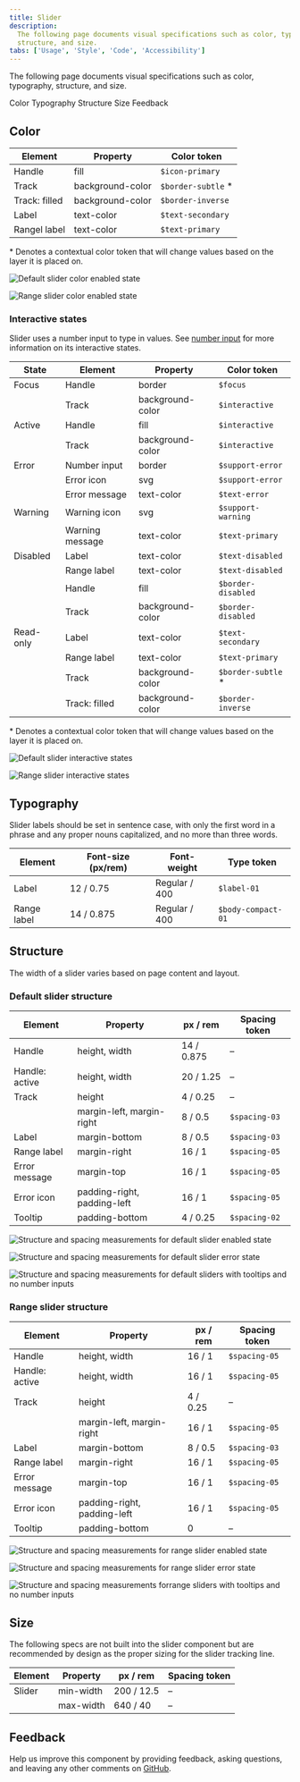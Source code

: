 ```yaml
---
title: Slider
description:
  The following page documents visual specifications such as color, typography,
  structure, and size.
tabs: ['Usage', 'Style', 'Code', 'Accessibility']
---
```


<PageDescription>

The following page documents visual specifications such as color, typography,
structure, and size.

</PageDescription>

<AnchorLinks>

<AnchorLink>Color</AnchorLink>
<AnchorLink>Typography</AnchorLink>
<AnchorLink>Structure</AnchorLink>
<AnchorLink>Size</AnchorLink>
<AnchorLink>Feedback</AnchorLink>

</AnchorLinks>

## Color

| Element       | Property         | Color token         |
| ------------- | ---------------- | ------------------- |
| Handle        | fill             | `$icon-primary`     |
| Track         | background-color | `$border-subtle` \* |
| Track: filled | background-color | `$border-inverse`   |
| Label         | text-color       | `$text-secondary`   |
| Rangel label  | text-color       | `$text-primary`     |

<Caption>
  * Denotes a contextual color token that will change values based on the layer
  it is placed on.
</Caption>

<Row>
<Column colLg={8}>

<Tabs>

<Tab label="Default">

![Default slider color enabled state](images/color-default-slider.png)

</Tab>

<Tab label="Range">

![Range slider color enabled state](images/color-range-slider.png)

</Tab>

</Tabs>

</Column>
</Row>

### Interactive states

Slider uses a number input to type in values. See
[number input](https://carbondesignsystem.com/components/number-input/style) for
more information on its interactive states.

| State     | Element         | Property         | Color token         |
| --------- | --------------- | ---------------- | ------------------- |
| Focus     | Handle          | border           | `$focus`            |
|           | Track           | background-color | `$interactive`      |
| Active    | Handle          | fill             | `$interactive`      |
|           | Track           | background-color | `$interactive`      |
| Error     | Number input    | border           | `$support-error`    |
|           | Error icon      | svg              | `$support-error`    |
|           | Error message   | text-color       | `$text-error`       |
| Warning   | Warning icon    | svg              | `$support-warning`  |
|           | Warning message | text-color       | `$text-primary`     |
| Disabled  | Label           | text-color       | `$text-disabled`    |
|           | Range label     | text-color       | `$text-disabled`    |
|           | Handle          | fill             | `$border-disabled`  |
|           | Track           | background-color | `$border-disabled`  |
| Read-only | Label           | text-color       | `$text-secondary`   |
|           | Range label     | text-color       | `$text-primary`     |
|           | Track           | background-color | `$border-subtle` \* |
|           | Track: filled   | background-color | `$border-inverse`   |

<Caption>
  * Denotes a contextual color token that will change values based on the layer
  it is placed on.
</Caption>

<Row>
<Column colLg={12}>

<Tabs>

<Tab label="Default">

![Default slider interactive states](images/slider-default-style-states.png)

</Tab>

<Tab label="Range">

![Range slider interactive states](images/slider-range-style-states.png)

</Tab>

</Tabs>

</Column>
</Row>

## Typography

Slider labels should be set in sentence case, with only the first word in a
phrase and any proper nouns capitalized, and no more than three words.

| Element     | Font-size (px/rem) | Font-weight   | Type token         |
| ----------- | ------------------ | ------------- | ------------------ |
| Label       | 12 / 0.75          | Regular / 400 | `$label-01`        |
| Range label | 14 / 0.875         | Regular / 400 | `$body-compact-01` |

## Structure

The width of a slider varies based on page content and layout.

### Default slider structure

| Element        | Property                    | px / rem   | Spacing token |
| -------------- | --------------------------- | ---------- | ------------- |
| Handle         | height, width               | 14 / 0.875 | –             |
| Handle: active | height, width               | 20 / 1.25  | –             |
| Track          | height                      | 4 / 0.25   | –             |
|                | margin-left, margin-right   | 8 / 0.5    | `$spacing-03` |
| Label          | margin-bottom               | 8 / 0.5    | `$spacing-03` |
| Range label    | margin-right                | 16 / 1     | `$spacing-05` |
| Error message  | margin-top                  | 16 / 1     | `$spacing-05` |
| Error icon     | padding-right, padding-left | 16 / 1     | `$spacing-05` |
| Tooltip        | padding-bottom              | 4 / 0.25   | `$spacing-02` |

<div className="image--fixed">

![Structure and spacing measurements for default slider enabled state](images/slider-style-structure-default-enabled.png)

</div>

<div className="image--fixed">

![Structure and spacing measurements for default slider error state](images/slider-style-structure-default-error.png)

</div>

<div className="image--fixed">

![Structure and spacing measurements for default sliders with tooltips and no number inputs](images/slider-style-structure-default-tooltip.png)

</div>

### Range slider structure

| Element        | Property                    | px / rem | Spacing token |
| -------------- | --------------------------- | -------- | ------------- |
| Handle         | height, width               | 16 / 1   | `$spacing-05` |
| Handle: active | height, width               | 16 / 1   | `$spacing-05` |
| Track          | height                      | 4 / 0.25 | –             |
|                | margin-left, margin-right   | 16 / 1   | `$spacing-05` |
| Label          | margin-bottom               | 8 / 0.5  | `$spacing-03` |
| Range label    | margin-right                | 16 / 1   | `$spacing-05` |
| Error message  | margin-top                  | 16 / 1   | `$spacing-05` |
| Error icon     | padding-right, padding-left | 16 / 1   | `$spacing-05` |
| Tooltip        | padding-bottom              | 0        | –             |

<div className="image--fixed">

![Structure and spacing measurements for range slider enabled state](images/slider-style-structure-default-enabled.png)

</div>

<div className="image--fixed">

![Structure and spacing measurements for range slider error state](images/slider-style-structure-default-error.png)

</div>

<div className="image--fixed">

![Structure and spacing measurements forrange sliders with tooltips and no number inputs](images/slider-style-structure-range-tooltip.png)

</div>

## Size

The following specs are not built into the slider component but are recommended
by design as the proper sizing for the slider tracking line.

| Element | Property  | px / rem   | Spacing token |
| ------- | --------- | ---------- | ------------- |
| Slider  | min-width | 200 / 12.5 | –             |
|         | max-width | 640 / 40   | –             |

## Feedback

Help us improve this component by providing feedback, asking questions, and
leaving any other comments on
[GitHub](https://github.com/carbon-design-system/carbon-website/issues/new?assignees=&labels=feedback&template=feedback.md).
